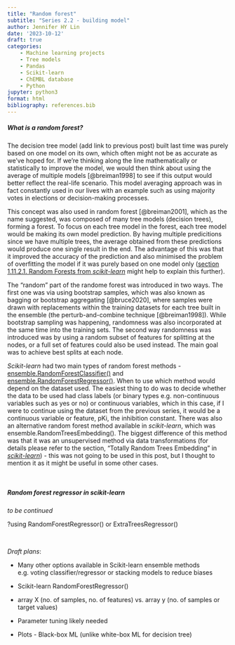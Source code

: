 ```yaml
---
title: "Random forest"
subtitle: "Series 2.2 - building model"
author: Jennifer HY Lin
date: '2023-10-12'
draft: true
categories: 
    - Machine learning projects
    - Tree models
    - Pandas
    - Scikit-learn
    - ChEMBL database
    - Python
jupyter: python3
format: html
bibliography: references.bib
---
```


##### **What is a random forest?**

The decision tree model (add link to previous post) built last time was purely based on one model on its own, which often might not be as accurate as we've hoped for. If we're thinking along the line mathematically or statistically to improve the model, we would then think about using the average of multiple models [@breiman1998] to see if this output would better reflect the real-life scenario. This model averaging approach was in fact constantly used in our lives with an example such as using majority votes in elections or decision-making processes.

This concept was also used in random forest [@breiman2001], which as the name suggested, was composed of many tree models (decision trees), forming a forest. To focus on each tree model in the forest, each tree model would be making its own model prediction. By having multiple predicitions since we have multiple trees, the average obtained from these predictions would produce one single result in the end. The advantage of this was that it improved the accuracy of the prediction and also minimised the problem of overfitting the model if it was purely based on one model only ([section 1.11.2.1. Random Forests from *scikit-learn*](https://scikit-learn.org/stable/modules/ensemble.html#random-forests-and-other-randomized-tree-ensembles) might help to explain this further).

The "random" part of the randome forest was introduced in two ways. The first one was via using bootstrap samples, which was also known as bagging or bootstrap aggregating [@bruce2020], where samples were drawn with replacements within the training datasets for each tree built in the ensemble (the perturb-and-combine technique [@breiman1998]). While bootstrap sampling was happening, randomness was also incorporated at the same time into the training sets. The second way randomness was introduced was by using a random subset of features for splitting at the nodes, or a full set of features could also be used instead. The main goal was to achieve best splits at each node.

*Scikit-learn* had two main types of random forest methods - [ensemble.RandomForestClassifier()](https://scikit-learn.org/stable/modules/generated/sklearn.ensemble.RandomForestClassifier.html#sklearn.ensemble.RandomForestClassifier) and [ensemble.RandomForestRegressor()](https://scikit-learn.org/stable/modules/generated/sklearn.ensemble.RandomForestRegressor.html#sklearn.ensemble.RandomForestRegressor). When to use which method would depend on the dataset used. The easiest thing to do was to decide whether the data to be used had class labels (or binary types e.g. non-continuous variables such as yes or no) or continuous variables, which in this case, if I were to continue using the dataset from the previous series, it would be a continuous variable or feature, pKi, the inhibition constant. There was also an alternative random forest method available in *scikit-learn*, which was ensemble.RandomTreesEmbedding(). The biggest difference of this method was that it was an unsupervised method via data transformations (for details please refer to the section, "Totally Random Trees Embedding" in [*scikit-learn*](https://scikit-learn.org/stable/modules/ensemble.html#random-forests-and-other-randomized-tree-ensembles)) - this was not going to be used in this post, but I thought to mention it as it might be useful in some other cases.

<br>

##### **Random forest regressor in *scikit-learn***

*to be continued*

?using RandomForestRegressor() or ExtraTreesRegressor()


<br>

*Draft plans*: 

- Many other options available in Scikit-learn ensemble methods e.g. voting classifier/regressor or stacking models to reduce biases 

- Scikit-learn RandomForestRegressor() 

- array X (no. of samples, no. of features) vs. array y (no. of samples or target values) 

- Parameter tuning likely needed 

- Plots - Black-box ML (unlike white-box ML for decision tree)
